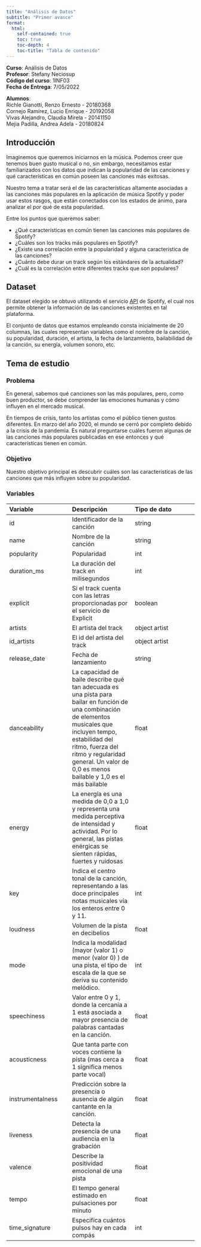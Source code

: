 ```yaml
---
title: "Análisis de Datos"
subtitle: "Primer avance"
format: 
  html:
    self-contained: true
    toc: true
    toc-depth: 4
    toc-title: "Tabla de contenido"
---
```


**Curso**: Análisis de Datos \
**Profesor**: Stefany Neciosup \
**Código del curso**:  	1INF03 \
**Fecha de Entrega**: 	7/05/2022  \

**Alumnos**: \
Richle Gianotti, Renzo Ernesto - 20180368 \
Cornejo Ramírez, Lucio Enrique - 20192058 \
Vivas Alejandro, Claudia Mirela - 20141150 \
Mejia Padilla, Andrea Adela - 20180824 \

## Introducción

Imaginemos que queremos iniciarnos en la música. 
Podemos creer que tenemos buen gusto musical o no, sin embargo,
necesitamos estar familiarizados con los datos que indican la popularidad 
de las canciones y qué características en común poseen las canciones más exitosas.

Nuestro tema a tratar será el de las características altamente asociadas a las canciones
más populares en la aplicación de música Spotify y poder usar estos rasgos, que están 
conectados con los estados de ánimo, para analizar el por qué de esta popularidad.

Entre los puntos que queremos saber: 

- ¿Qué características en común tienen las canciones más populares de Spotify?
- ¿Cuáles son los tracks más populares en Spotify? 
- ¿Existe una correlación entre la popularidad y alguna característica de las canciones?
- ¿Cuánto debe durar un track según los estándares de la actualidad?
- ¿Cuál es la correlación entre diferentes tracks que son populares?

## Dataset

El dataset elegido se obtuvo utilizando el servicio [API](https://spotipy.readthedocs.io/en/2.19.0/)
de Spotify, el cual nos permite obtener la información de las canciones existentes en tal plataforma.

El conjunto de datos que estamos empleando consta inicialmente de 20 columnas, las cuales representan variables como el nombre de la canción, su popularidad, duración, el artista, la fecha de lanzamiento, bailabilidad de la canción, su energía, volumen sonoro, etc.

## Tema de estudio

### Problema

En general, sabemos qué canciones son las más populares, pero, como buen productor, 
se debe comprender las emociones humanas y cómo influyen en el mercado musical.

En tiempos de crisis, tanto los artistas como el público tienen gustos diferentes.
En marzo del año 2020, el mundo se cerró por completo debido a la crisis de la pandemia. 
Es natural preguntarse cuáles fueron algunas de las canciones más populares publicadas en ese entonces y qué características tienen en común.	

### Objetivo

Nuestro objetivo principal es descubrir cuáles son las características de las canciones
que más influyen sobre su popularidad.

### Variables

Variable | Descripción | Tipo de dato
:--- | :--- | :---
id | Identificador de la canción | string
name | Nombre de la canción | string
popularity | Popularidad | int
duration_ms | La duración del track en milisegundos | int
explicit | Si el track cuenta con las letras proporcionadas por el servicio de Explicit | boolean
artists | El artista del track | object artist
id_artists | El id del artista del track | object artist
release_date | Fecha de lanzamiento | string
danceability | La capacidad de baile describe qué tan adecuada es una pista para bailar en función de una combinación de elementos musicales que incluyen tempo, estabilidad del ritmo, fuerza del ritmo y regularidad general. Un valor de 0,0 es menos bailable y 1,0 es el más bailable | float
energy | La energía es una medida de 0,0 a 1,0 y representa una medida perceptiva de intensidad y actividad. Por lo general, las pistas enérgicas se sienten rápidas, fuertes y ruidosas | float
key | Indica el centro tonal de la canción, representando a las doce principales notas musicales vía los enteros entre 0 y 11. | int
loudness | Volumen de la pista en decibelios  | float
mode | Indica la modalidad (mayor (valor 1) o menor (valor 0) ) de una pista, el tipo de escala de la que se deriva su contenido melódico. | int 
speechiness | Valor entre 0 y 1, donde la cercanía a 1 está asociada a mayor presencia de palabras cantadas en la canción. | float
acousticness | Que tanta parte con voces contiene la pista (mas cerca a 1 significa menos parte vocal) | float
instrumentalness | Predicción sobre la presencia o ausencia de algún cantante en la canción. | float
liveness | Detecta la presencia de una audiencia en la grabación | float
valence | Describe la positividad emocional de una pista | float
tempo | El tempo general estimado en pulsaciones por minuto | float
time_signature | Especifica cuántos pulsos hay en cada compás | int 



